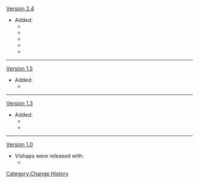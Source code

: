[[Version 2.4]]
*Added:
**{{Enemy|Coral Defenders}}
**{{Enemy|Bolteater Bathysmal Vishap Hatchling}}
**{{Enemy|Primordial Bathysmal Vishap}}
**{{Enemy|Primordial Bathysmal Vishap Hatchling}}
**{{Enemy|Rimebiter Bathysmal Vishap Hatchling}}
----
[[Version 1.5]]
*Added:
**{{Enemy|Azhdaha}}
----
[[Version 1.3]]
*Added:
**{{Enemy|Geovishap}}
**{{Enemy|Primo Geovishap}}
----
[[Version 1.0]]
*Vishaps were released with:
**{{Enemy|Geovishap Hatchling}}
<noinclude>[[Category:Change History]]</noinclude>